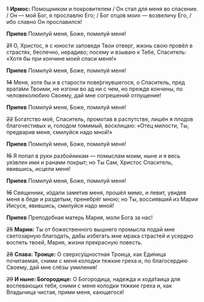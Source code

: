 ~~1~~ **Ирмос:** Помощником и покровителем / Он стал для меня во спасение. / Он — мой Бог, я прославлю Его; / Бог отцов моих — возвеличу Его, / ибо славно Он прославился!

**Припев** Помилуй меня, Боже, помилуй меня!

~~21~~ О, Христос, я с юности заповеди Твои отверг, жизнь свою провёл в страстях, беспечно, нерадиво; посему и взываю к Тебе, Спаситель: «Хотя бы при кончине моей спаси меня!»

**Припев** Помилуй меня, Боже, помилуй меня!

~~14~~ Меня, хотя бы и в старости пове́ргнувшегося, о Спаситель, пред врата́ми Твоими, не изгони во ад ни с чем, но прежде кончины, по человеколюбию Своему, дай мне согрешений отпущение!

**Припев** Помилуй меня, Боже, помилуй меня!

~~22~~ Богатство моё, Спаситель, промотав в распутстве, лишён я плодов благочестивых и, голодом томимый, восклицаю: «Отец милости, Ты, предварив меня, смилуйся надо мной!»

**Припев** Помилуй меня, Боже, помилуй меня!

~~15~~ Я попал в руки разбойникам — помыслам моим, ныне и я весь уя́звлен ими и ранами покрыт; но Ты Сам, Христос Спаситель, явившись, исцели меня!

**Припев** Помилуй меня, Боже, помилуй меня!

~~16~~ Священник, и́здали заметив меня, прошёл мимо, и левит, увидев меня в беде и раздетым, пренебрёг мною; но Ты, воссиявший из Марии Иисусе, явившись, смилуйся надо мной!

**Припев** Преподобная матерь Мария, моли Бога за нас!

~~25~~ **Марии:** Ты от божественного вышнего промысла подай мне светозарную благодать, дабы избегать мне мрака страстей и усердно воспеть твоей, Мария, жизни прекрасную повесть.

~~28~~ **Слава: Троице:** О сверхсу́щностная Троица, как Еди́ница почитаемая, сними с меня колодки тяжкие греха и, по благосердию Своему, дай мне слёзы умиления!

~~29~~ **И ныне: Богородице:** О Богородица, надежда и хода́таица для воспевающих тебя, сними с меня колодки тяжкие греха и, как Владычица чистая, прими меня, кающегося!
